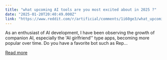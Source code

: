 ```yaml
---
title: "what upcoming AI tools are you most excited about in 2025 ?"
date: "2025-01-20T20:40:49.000Z"
link: "https://www.reddit.com/r/artificial/comments/1i60ge3/what_upcoming_ai_tools_are_you_most_excited_about/"
---
```


As an enthusiast of AI development, I have been observing the growth of companion AI, especially the 'AI girlfriend'' type apps, becoming more popular over time. Do you have a favorite bot such as Rep...

[Read more](https://www.reddit.com/r/artificial/comments/1i60ge3/what_upcoming_ai_tools_are_you_most_excited_about/)
